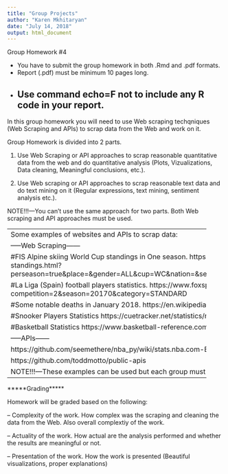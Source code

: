```yaml
---
title: "Group Projects"
author: "Karen Mkhitaryan"
date: "July 14, 2018"
output: html_document
---
```


Group Homework #4

- You have to submit the group homework in both .Rmd and .pdf formats.
- Report (.pdf) must be minimum 10 pages long.
- Use command echo=F not to include any R code in your report.
---------------------------

In this group homework you will need to use Web scraping techqniques (Web Scraping and APIs) to scrap data from the Web and work on it.

Group Homework is divided into 2 parts.

1) Use Web Scraping or API approaches to scrap reasonable quantitative data from the web and do quantitative analysis (Plots, Vizualizations, Data cleaning, Meaningful conclusions, etc.).

2) Use Web scraping or API approaches to scrap reasonable text data and do text mining on it (Regular expressions, text mining, sentiment analysis etc.).

NOTE!!!---You can't use the same approach for two parts. Both Web scraping and API approaches must be used.

-----------------------------------------------------------------
Some examples of websites and APIs to scrap data:

-----Web Scraping------

#FIS Alpine skiing World Cup standings in One season.
https://data.fis-ski.com/global-links/statistics/multi-cup-standings.html?perseason=true&place=&gender=ALL&cup=WC&nation=&seasoncode=ALL&sector=AL&orderby=seasoncode&search=Search

#La Liga (Spain) football players statistics.
https://www.foxsports.com/soccer/stats?competition=2&season=20170&category=STANDARD

#Some notable deaths in January 2018.
https://en.wikipedia.org/wiki/Deaths_in_January_2018

#Snooker Players Statistics
https://cuetracker.net/statistics/matches-and-frames/won/all-time

#Basketball Statistics
https://www.basketball-reference.com/

-----APIs------

https://github.com/seemethere/nba_py/wiki/stats.nba.com-Endpoint-Documentation

https://github.com/toddmotto/public-apis


NOTE!!!---These examples can be used but each group must use distinct data sources.

------------------------------------------------------------------

*****Grading*****

Homework will be graded based on the following:

-- Complexity of the work.
How complex was the scraping and cleaning the data from the Web. Also overall complextiy of the work.

-- Actuality of the work.
How actual are the analysis performed and whether the results are meaningful or not.

-- Presentation of the work.
How the work is presented (Beautiful visualizations, proper explanations)


